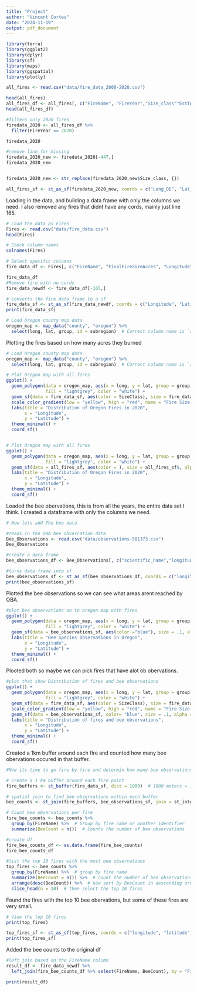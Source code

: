 ```yaml
---
title: "Project"
author: "Vincent Cortes"
date: "2024-11-19"
output: pdf_document
---
```

```r
library(terra)
library(ggplot2)
library(dplyr)
library(sf)
library(maps)
library(ggspatial)
library(plotly)
```


```r
all_fires <- read.csv("data/fire_data_2000-2020.csv")

head(all_fires)
all_fires_df <- all_fires[, c("FireName", "FireYear","Size_class""EstTotalAcres", "Long_DD", "Lat_DD")]
head(all_fires_df)

#filters only 2020 fires
firedata_2020 <- all_fires_df %>%
  filter(FireYear == 2020)

firedata_2020

#remove line for missing 
firedata_2020_new <- firedata_2020[-447,]
firedata_2020_new


firedata_2020_new <- str_replace(firedata_2020_new$Size_class, {})

all_fires_sf <- st_as_sf(firedata_2020_new, coords = c("Long_DD", "Lat_DD"), crs = 4326)
```
Loading in the data, and building a data frame with only the columns we need. I also removed any fires that didnt have any cords, mainly just line 165.
```r
# Load the data as Fires
Fires <- read.csv("data/fire_data.csv")
head(Fires)

# Check column names
colnames(Fires)

# Select specific columns
fire_data_df <- Fires[, c("FireName", "FinalFireSizeAcres", "Longitude", "Latitude", "LandClass","SizeClass")]

fire_data_df
#Remove fire with no cords
fire_data_newdf <- fire_data_df[-165,]

# converts the fire data frame to a sf
fire_data_sf <- st_as_sf(fire_data_newdf, coords = c("Longitude", "Latitude"), crs = 4326)
print(fire_data_sf)

# Load Oregon county map data
oregon_map <- map_data("county", "oregon") %>% 
  select(long, lat, group, id = subregion)  # Correct column name is `region`

```

Plotting the fires based on how many acres they burned
```r
# Load Oregon county map data
oregon_map <- map_data("county", "oregon") %>% 
  select(long, lat, group, id = subregion)  # Correct column name is `region`

# Plot Oregon map with all fires
ggplot() +
  geom_polygon(data = oregon_map, aes(x = long, y = lat, group = group), 
               fill = "lightgrey", color = "white") +
  geom_sf(data = fire_data_sf, aes(color = SizeClass), size = fire_data_sf$SizeClass, alpha = 0.9) +
  scale_color_gradient(low = "yellow", high = "red", name = "Fire Size Class") + # Adjust the colors
  labs(title = "Distribution of Oregon Fires in 2020",
       x = "Longitude", 
       y = "Latitude") +
  theme_minimal() +
  coord_sf()


# Plot Oregon map with all fires
ggplot() +
  geom_polygon(data = oregon_map, aes(x = long, y = lat, group = group), 
               fill = "lightgrey", color = "white") +
  geom_sf(data = all_fires_sf, aes(color = ), size = all_fires_sf$, alpha = 0.9) +
  labs(title = "Distribution of Oregon Fires in 2020",
       x = "Longitude", 
       y = "Latitude") +
  theme_minimal() +
  coord_sf()
```
Loaded the bee obervations, this is from all the years, the entire data set I think. I created a dataframe with only the columns we need.
```r
# Now lets add The bee data

#reads in the OBA bee obvercation data
Bee_Observations <- read.csv("data/observations-501373.csv")
Bee_Observations

#create a data frame
bee_observations_df <- Bee_Observations[, c("scientific_name","longitude", "latitude", "quality_grade")]

#turns data frame into sf
bee_observations_sf <- st_as_sf(bee_observations_df, coords = c("longitude", "latitude"), crs = 4326)
print(bee_observations_sf)
```

Plotted the bee observations so we can see what areas arent reached by OBA.
```r
#plot bee observations on to oregon map with fires
ggplot() +
  geom_polygon(data = oregon_map, aes(x = long, y = lat, group = group), 
               fill = "lightgrey", color = "white") +
  geom_sf(data = bee_observations_sf, aes(color ="blue"), size = .1, alpha = 0.9) +
  labs(title = "Bee Species Observations in Oregon",
       x = "Longitude", 
       y = "Latitude") +
  theme_minimal() +
  coord_sf()

```
Plooted both so maybe we can pick fires that have alot ob obervations.
```r
#plot that show Distribution of fires and bee observations
ggplot() +
  geom_polygon(data = oregon_map, aes(x = long, y = lat, group = group), 
               fill = "lightgrey", color = "white") +
  geom_sf(data = fire_data_sf, aes(color = SizeClass), size = fire_data_sf$SizeClass, alpha = 0.9) +
  scale_color_gradient(low = "yellow", high = "red", name = "Fire Size Class") + # Adjust the colors
  geom_sf(data = bee_observations_sf, color= "blue", size = .1, alpha = 0.3) +
  labs(title = "Distribution of fires and bee observations",
       x = "Longitude", 
       y = "Latitude") +
  theme_minimal() +
  coord_sf()
```
Created a 1km buffer around each fire and counted how many bee obervations occured in that buffer.
```r
#Now its time to go fire by fire and determin how many bee observations are present in a 1km radius of the fire origin

# create a 1 km buffer around each fire point
fire_buffers <- st_buffer(fire_data_sf, dist = 1000)  # 1000 meters = 1 km

# spatial join to find bee observations within each buffer
bee_counts <- st_join(fire_buffers, bee_observations_sf, join = st_intersects)

# Count bee observations per fire
fire_bee_counts <- bee_counts %>%
  group_by(FireName) %>%  # Group by fire name or another identifier
  summarize(BeeCount = n())  # Counts the number of bee observations

#create df
fire_bee_counts_df <- as.data.frame(fire_bee_counts)
fire_bee_counts_df

#list the top 10 fires with the most bee observations
top_fires <- bee_counts %>%
  group_by(FireName) %>%  # group by fire name 
  summarize(BeeCount = n()) %>%  # count the number of bee observations
  arrange(desc(BeeCount)) %>%  # now sort by BeeCount in descending order
  slice_head(n = 10)  # then select the top 10 fires
```
Found the fires with the top 10 bee obervations, but some of these fires are very small.
```r
# View the top 10 fires
print(top_fires)

top_fires_sf <- st_as_sf(top_fires, coords = c("longitude", "latitude"), crs = 4326)
print(top_fires_sf)
```

Added the bee counts to the original df
```r
#left join based on the FireName column
result_df <- fire_data_newdf %>%
  left_join(fire_bee_counts_df %>% select(FireName, BeeCount), by = "FireName")

print(result_df)

```


```r

```